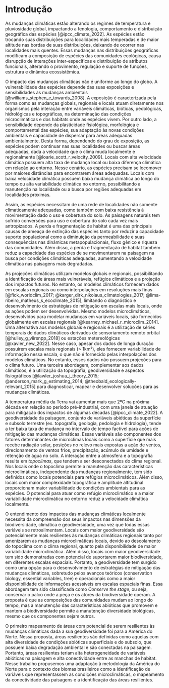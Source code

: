 # Introdução

<!--
O projeto _Mapeamento de áreas resilientes a mudanças climáticas nos biomas brasileiros_ é coordenado por _The Nature Conservancy Brasil_ e executado por diversas instituições de pesquisa localizadas em cada um dos biomas do Brasil.

O objetivo principal do projeto é mapear a resiliência às mudanças climáticas, por meio do mapeamento da heterogeneidade ambiental e da conectividade entre áreas, para identificar locais com maior potencial de sustentar a biodiversidade em um futuro de mudanças no clima. O produto principal do projeto é um mapa indicando as áreas resilientes (ambientalmente heterogêneas e conectadas entre si) no Brasil.
-->

As mudanças climáticas estão alterando os regimes de temperatura e pluviosidade global, impactando a fenologia, comportamento e distribuição geográfica das espécies [@ipcc_climate_2022]. As espécies estão trocando suas distribuições para localidades mais temperadas e de maior altitude nas bordas de suas distribuições, deixando de ocorrer nas localidades mais quentes. Essas mudanças nas distribuições geográficas modificam a composição de espécies das comunidades ecológicas, causa disrupção de interações inter-específicas e distribuição de atributos funcionais, alterando o provimento, regulação e suporte de funções, estrutura e dinâmica ecossistêmica. <!-- apresentar melhor a os efeitos climáticos, como quanto de aumento de temperatura é esperado etc.. -->


O impacto das mudanças climáticas não é uniforme ao longo do globo. <!-- o impacto é maior nos trópicos (Miguel Araujo heat freezes) --> A vulnerabilidade das espécies depende das suas exposições e sensibilidades às mudanças ambientais [@williams_stephen_e_towards_2008]. A exposição é caracterizada pela forma como as mudanças globais, regionais e locais atuam diretamente nos organismos pela interação entre variáveis climáticas, bióticas, pedológicas, hidrológicas e topográficas, na determinação das condições microclimáticas e dos habitats onde as espécies vivem. Por outro lado, a sensibilidade depende da plasticidade fisiológica, morfológica e comportamental das espécies, sua adaptação às novas condições ambientais e capacidade de dispersar para áreas adequadas ambientalmente. Desta forma, dependendo do grau de exposição, as espécies podem continuar nas suas localidades ou buscar áreas adequadas, dada a velocidade que o clima muda localmente e regionalmente [@loarie_scott_r_velocity_2009]. Locais com alta velocidade climática possuem alta taxa de mudança local ou baixa diferença climática em relação ao entorno. Nesse cenário, as espécies precisam se locomover por maiores distâncias para encontrarem áreas adequadas. Locais com baixa velocidade climática possuem baixa mudança climática ao longo do tempo ou alta variabilidade climática no entorno, possibilitando a manutenção na localidade ou a busca por regiões adequadas em localidades próximas. 

Assim, as espécies necessitam de uma rede de localidades não somente climaticamente adequadas, como também com baixa resistência à movimentação dado o uso e cobertura do solo. As paisagens naturais tem sofrido conversões para uso e cobertura do solo cada vez mais antropizados. A perda e fragmentação de habitat é uma das principais causas de ameaça de extinção das espécies tanto por reduzir a capacidade suporte populacional como a diminuição da permeabilidade e suas consequências nas dinâmicas metapopulacionais, fluxo gênico e riqueza das comunidades. Além disso, a perda e fragmentação de habitat também reduz a capacidade das espécies de se movimentarem na paisagem na busca por condições climáticas adequadas, aumentando a velocidade climática nas paisagens mais degradadas.

As projeções climáticas utilizam modelos globais e regionais, possibilitando a identificação de áreas mais vulneráveis, refúgios climáticos e a projeção dos impactos futuros. No entanto, os modelos climáticos fornecem dados em escalas regionais ou como interpolações em resoluções mais finas [@fick_worldclim_2017; @karger_dirk_nikolaus_climatologies_2017; @lima-ribeiro_matheus_s_ecoclimate_2015], limitando o diagnóstico e desenvolvimento de estratégias de mitigação em escalas mais locais, onde as ações podem ser desenvolvidas. Mesmo modelos microclimáticos, desenvolvidos para modelar mudanças em variáveis locais, são fornecidos globalmente em escalas regionais [@kearney_michael_r_microclim_2014]. Uma alternativa aos modelos globais e regionais é a utilização de séries temporais de dados climáticos derivados de sensoriamento remoto orbital [@hulley_g_viirsnpp_2018] ou estações metereológicas [@xavier_new_2022]. Nesse caso, apesar dos dados de longa duração possuírem escalas mais regionais (> 1km²), eles fornecem variabilidade de informação nessa escala, o que não é fornecido pelas interpolações dos modelos climáticos. No entanto, esses dados não possuem projeções para o clima futuro. Uma terceira abordagem, complementar aos dados climáticos, é a utilização da topografia, geodiversidade e aspectos fisiográficos [@lawler_joshua_j_theory_2015; @anderson_mark_g_estimating_2014; @theobald_ecologically-relevant_2015] para diagnosticar, mapear e desenvolver soluções para as mudanças climáticas.

A temperatura média da Terra vai aumentar mais que 2ºC na próxima década em relação ao período pré-industrial, com uma janela de atuação para mitigação dos impactos de algumas décadas [@ipcc_climate_2022]. A geodiversidade da paisagem, conjunto de variáveis abióticas da superfície e subsolo terrestre (ex. topografia, geologia, pedologia e hidrologia), tende a ter baixa taxa de mudança no intervalo de tempo factível para ações de mitigação das mudanças climáticas. Essas variáveis são componentes dos fatores determinantes de microclimas locais como a superfície que mais recebe radiação solar, posições no relevo mais expostas a ação de ventos, direcionamento de ventos frios, precipitação, acúmulo de umidade e retenção de água no solo. A interação entre a atmosfera e a topografia resulta em *topoclimas*, que tendem a ser desconectados do clima regional. Nos locais onde o topoclima permite a manutenção das características microclimáticas, independente das mudanças regionalmente, tem sido definidos como locais potenciais para refúgios microclimáticos. Além disso, locais com maior complexidade topográfica e amplitude altitudinal proporcionam maior variabilidade de condições ambientais para as espécies. O potencial para atuar como refúgio microclimático e a maior variabilidade microclimática no entorno reduz a velocidade climática localmente. 

O entendimento dos impactos das mudanças climáticas localmente necessita da compreensão dos seus impactos nas dimensões da biodiversidade, climática e geodiversidade, uma vez que todas essas variáveis se retroalimentam. Locais com maior geodiversidade são potencialmente mais resilientes às mudanças climáticas regionais tanto por amenizarem as mudanças microclimáticas locais, devido ao descolamento do topoclima com o clima regional, quanto pela disponibilidade de maior variabilidade microclimática. Além disso, locais com maior geodiversidade tem sido demonstradas com potencial de suportarem maior biodiversidade, em diferentes escalas espaciais. Portanto, a geodiversidade tem surgido como uma opção para o desenvolvimento de estratégias de mitigação das mudanças climáticas, sobretudo pelos avanços teóricos (conservation biology, essential variables, tree) e operacionais como a maior disponibilidade de informações acessíveis em escalas espaciais finas. Essa abordagem tem sido classificada como *Conserve the stage*, ou seja, conservar o palco onde a peça e os atores da biodiversidade operam. A proposta é que as composições das comunidades mudam ao longo do tempo, mas a manutenção das características abióticas que promovem e mantem a biodiversidade permite a manutenção diversidade biológicas, mesmo que os componentes sejam outros. 

O primeiro mapeamento de áreas com potencial de serem resilientes às mudanças climáticas dada a sua geodiversidade foi para a América do Norte. Nessa proposta, áreas resilientes são definidas como aquelas com alta diversidade de condições abióticas superficiais e do subsolo, que possuem baixa degradação ambiental e são conectadas na paisagem. Portanto, áreas resilientes teriam alta heterogeneidade de variáveis abióticas na paisagem e alta conectividade entre as manchas de habitat. Nesse trabalho propusemos uma adaptação à metodologia da América do Norte para o contexto dos biomas brasileiros como a identificação de variáveis que representassem as condições microclimáticas, o mapeamento da conectividade das paisagens e a identificação das áreas resilientes.     


<!-- estudos macroecologicos e macroevolutivos mostrando a importancia topografica e geodiversidade na biodiversidade -->


<!-- biodiversidade é custosa de monitorar, sensoriamento remoto e monitoramento da biodiversidade -->

<!-- Conservar a natureza, não somente a biodiversidade -->

